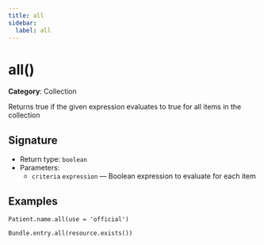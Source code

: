 ```yaml
---
title: all
sidebar:
  label: all
---
```


# all()

**Category**: Collection

Returns true if the given expression evaluates to true for all items in the collection

## Signature

- Return type: `boolean`
- Parameters:
  - `criteria` `expression` — Boolean expression to evaluate for each item

## Examples

```fhirpath
Patient.name.all(use = 'official')
```

```fhirpath
Bundle.entry.all(resource.exists())
```


